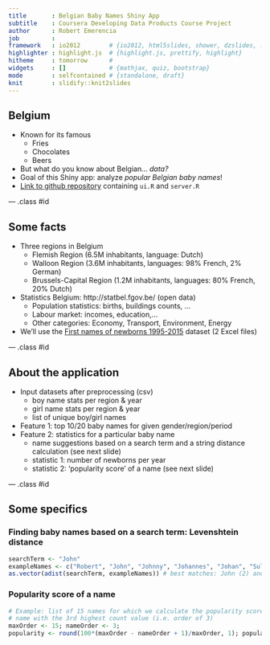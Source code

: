 ```yaml
---
title       : Belgian Baby Names Shiny App
subtitle    : Coursera Developing Data Products Course Project
author      : Robert Emerencia
job         : 
framework   : io2012        # {io2012, html5slides, shower, dzslides, ...}
highlighter : highlight.js  # {highlight.js, prettify, highlight}
hitheme     : tomorrow      # 
widgets     : []            # {mathjax, quiz, bootstrap}
mode        : selfcontained # {standalone, draft}
knit        : slidify::knit2slides
---
```


## Belgium

- Known for its famous
    - Fries
    - Chocolates
    - Beers
- But what do you know about Belgian... *data?*
- Goal of this Shiny app: analyze *popular Belgian baby names*!
- [Link to github repository](http://github.com/roemeren/BelgianBabyNames) 
containing `ui.R` and `server.R`

--- .class #id 

## Some facts
- Three regions in Belgium
    - Flemish Region (6.5M inhabitants, language: Dutch)
    - Walloon Region (3.6M inhabitants, languages: 98% French, 2% German)
    - Brussels-Capital Region (1.2M inhabitants, languages: 80% French, 20% Dutch)
- Statistics Belgium: http://statbel.fgov.be/ (open data)
    - Population statistics: births, buildings counts, ...
    - Labour market: incomes, education,...
    - Other categories: Economy, Transport, Environment, Energy
- We'll use the [First names of newborns 1995-2015](http://statbel.fgov.be/nl/modules/publications/statistiques/bevolking/bevolking_-_voornamen_van_de_pasgeborenen_1995-2014.jsp) dataset (2 Excel files)

--- .class #id 

## About the application
- Input datasets after preprocessing (csv)
    - boy name stats per region & year
    - girl name stats per region & year
    - list of unique boy/girl names
- Feature 1: top 10/20 baby names for given gender/region/period
- Feature 2: statistics for a particular baby name
    - name suggestions based on a search term and a string distance calculation
    (see next slide)
    - statistic 1: number of newborns per year
    - statistic 2: 'popularity score' of a name (see next slide)

--- .class #id 

## Some specifics
### Finding baby names based on a search term: Levenshtein distance
```r
searchTerm <- "John"
exampleNames <- c("Robert", "John", "Johnny", "Johannes", "Johan", "Sulayman")
as.vector(adist(searchTerm, exampleNames)) # best matches: John (2) and Johan (5)
```
### Popularity score of a name
```r
# Example: list of 15 names for which we calculate the popularity score of the
# name with the 3rd highest count value (i.e. order of 3)
maxOrder <- 15; nameOrder <- 3; 
popularity <- round(100*(maxOrder - nameOrder + 1)/maxOrder, 1); popularity
```





